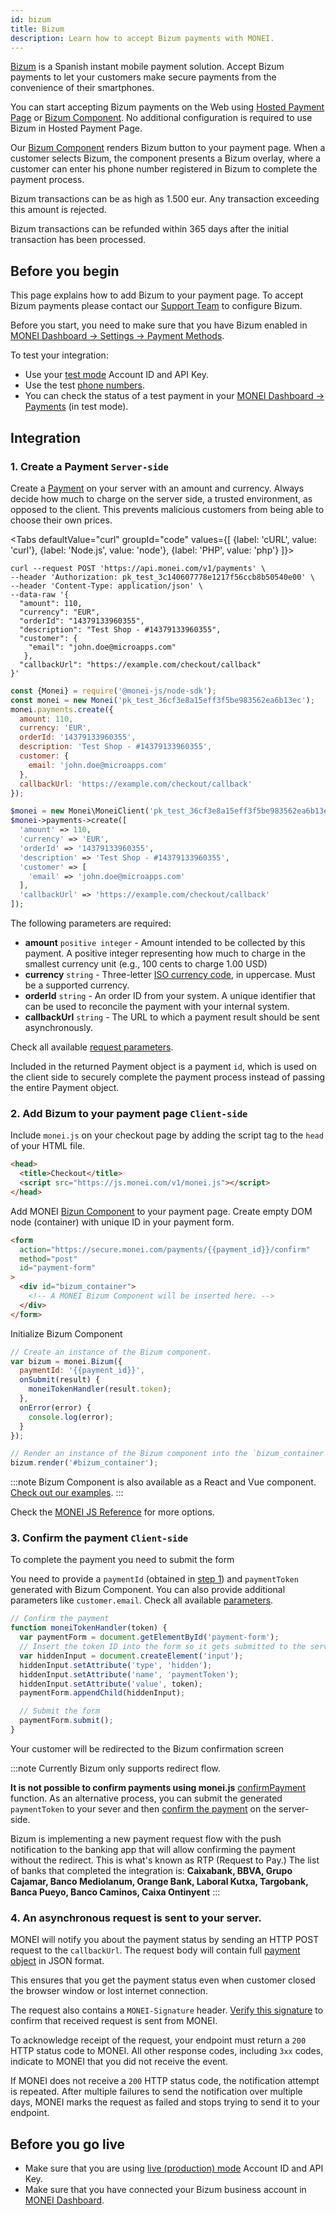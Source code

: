 ```yaml
---
id: bizum
title: Bizum
description: Learn how to accept Bizum payments with MONEI.
---
```


[Bizum](https://bizum.es/) is a Spanish instant mobile payment solution. Accept Bizum payments to let your customers make secure payments from the convenience of their smartphones.

You can start accepting Bizum payments on the Web using [Hosted Payment Page](integrations/use-prebuilt-payment-page.mdx) or [Bizum Component](monei-js/reference.md#bizu-component). No additional configuration is required to use Bizum in Hosted Payment Page.

Our [Bizum Component](monei-js/reference.md#bizum-component) renders Bizum button to your payment page.
When a customer selects Bizum, the component presents a Bizum overlay, where a customer can enter his phone number registered in Bizum to complete the payment process.

Bizum transactions can be as high as 1.500 eur. Any transaction exceeding this amount is rejected.

Bizum transactions can be refunded within 365 days after the initial transaction has been processed.


<div className="preview-frame">
  <div className="payment-button">
    <Bizum />
  </div>
</div>

## Before you begin

This page explains how to add Bizum to your payment page. To accept Bizum payments please contact our [Support Team](https://support.monei.com/hc/requests/new) to configure Bizum.

Before you start, you need to make sure that you have Bizum enabled in [MONEI Dashboard → Settings → Payment Methods](https://dashboard.monei.com/settings/payment-methods).

To test your integration:

- Use your [test mode](testing.md) Account ID and API Key.
- Use the test [phone numbers](testing.md#test-bizum-phone-numbers).
- You can check the status of a test payment in your [MONEI Dashboard → Payments](https://dashboard.monei.com/payments) (in test mode).

## Integration

### 1. Create a Payment `Server-side`

Create a [Payment](/api/#section/Payment-object) on your server with an amount and currency. Always decide how much to charge on the server side, a trusted environment, as opposed to the client. This prevents malicious customers from being able to choose their own prices.


<Tabs
  defaultValue="curl"
  groupId="code"
  values={[
    {label: 'cURL', value: 'curl'},
    {label: 'Node.js', value: 'node'},
    {label: 'PHP', value: 'php'}
  ]}>
<TabItem value="curl">

```shell script title="POST https://api.monei.com/v1/payments"
curl --request POST 'https://api.monei.com/v1/payments' \
--header 'Authorization: pk_test_3c140607778e1217f56ccb8b50540e00' \
--header 'Content-Type: application/json' \
--data-raw '{
  "amount": 110,
  "currency": "EUR",
  "orderId": "14379133960355",
  "description": "Test Shop - #14379133960355",
  "customer": {
    "email": "john.doe@microapps.com"
   },
  "callbackUrl": "https://example.com/checkout/callback"
}'

```

</TabItem>

<TabItem value="node">

```js title="server.js"
const {Monei} = require('@monei-js/node-sdk');
const monei = new Monei('pk_test_36cf3e8a15eff3f5be983562ea6b13ec');
monei.payments.create({
  amount: 110,
  currency: 'EUR',
  orderId: '14379133960355',
  description: 'Test Shop - #14379133960355',
  customer: {
    email: 'john.doe@microapps.com'
  },
  callbackUrl: 'https://example.com/checkout/callback'
});
```

</TabItem>

<TabItem value="php">

```php title="server.php"
$monei = new Monei\MoneiClient('pk_test_36cf3e8a15eff3f5be983562ea6b13ec');
$monei->payments->create([
  'amount' => 110,
  'currency' => 'EUR',
  'orderId' => '14379133960355',
  'description' => 'Test Shop - #14379133960355',
  'customer' => [
    'email' => 'john.doe@microapps.com'
  ],
  'callbackUrl' => 'https://example.com/checkout/callback'
]);
```

  </TabItem>
</Tabs>

The following parameters are required:

- **amount** `positive integer` - Amount intended to be collected by this payment. A positive integer representing how much to charge in the smallest currency unit (e.g., 100 cents to charge 1.00 USD)
- **currency** `string` - Three-letter [ISO currency code](https://en.wikipedia.org/wiki/ISO_4217), in uppercase. Must be a supported currency.
- **orderId** `string` - An order ID from your system. A unique identifier that can be used to reconcile the payment with your internal system.
- **callbackUrl** `string` - The URL to which a payment result should be sent asynchronously.

Check all available [request parameters](/api/#operation/payments_create).

Included in the returned Payment object is a payment `id`, which is used on the client side to securely complete the payment process instead of passing the entire Payment object.

### 2. Add Bizum to your payment page `Client-side`

Include `monei.js` on your checkout page by adding the script tag to the `head` of your HTML file.

```html title="checkout.html"
<head>
  <title>Checkout</title>
  <script src="https://js.monei.com/v1/monei.js"></script>
</head>
```

Add MONEI [Bizun Component](monei-js/reference.md#bizum-component) to your payment page. Create empty DOM node (container) with unique ID in your payment form.

```html title="checkout.html"
<form
  action="https://secure.monei.com/payments/{{payment_id}}/confirm"
  method="post"
  id="payment-form"
>
  <div id="bizum_container">
    <!-- A MONEI Bizum Component will be inserted here. -->
  </div>
</form>
```

Initialize Bizum Component

```js title="client.js"
// Create an instance of the Bizum component.
var bizum = monei.Bizum({
  paymentId: '{{payment_id}}',
  onSubmit(result) {
    moneiTokenHandler(result.token);
  },
  onError(error) {
    console.log(error);
  }
});

// Render an instance of the Bizum component into the `bizum_container` <div>.
bizum.render('#bizum_container');
```

:::note
Bizum Component is also available as a React and Vue component. [Check out our examples](monei-js/overview.mdx#card-input-component).
:::

Check the [MONEI JS Reference](monei-js/reference.md#bizum-component) for more options.

### 3. Confirm the payment `Client-side`

To complete the payment you need to submit the form

You need to provide a `paymentId` (obtained in [step 1](#1-create-a-payment-server-side)) and `paymentToken` generated with Bizum Component. You can also provide additional parameters like `customer.email`. Check all available [parameters](/api/#operation/payments_confirm).

```js title="client.js"
// Confirm the payment
function moneiTokenHandler(token) {
  var paymentForm = document.getElementById('payment-form');
  // Insert the token ID into the form so it gets submitted to the server
  var hiddenInput = document.createElement('input');
  hiddenInput.setAttribute('type', 'hidden');
  hiddenInput.setAttribute('name', 'paymentToken');
  hiddenInput.setAttribute('value', token);
  paymentForm.appendChild(hiddenInput);

  // Submit the form
  paymentForm.submit();
}
```

Your customer will be redirected to the Bizum confirmation screen

:::note
Currently Bizum only supports redirect flow.

**It is not possible to confirm payments using monei.js** [confirmPayment](monei-js/reference.md#moneiconfirmpayment-function) function. As an alternative process, you can submit the generated `paymentToken` to your sever and then [confirm the payment](/api/#operation/payments_confirm) on the server-side.

Bizum is implementing a new payment request flow with the push notification to the banking app that will allow confirming the payment without the redirect. This is what's known as RTP (Request to Pay.)
The list of banks that completed the integration is: **Caixabank, BBVA, Grupo Cajamar, Banco Mediolanum, Orange Bank, Laboral Kutxa, Targobank, Banca Pueyo, Banco Caminos, Caixa Ontinyent**
:::

### 4. An asynchronous request is sent to your server.

MONEI will notify you about the payment status by sending an HTTP POST request to the `callbackUrl`. The request body will contain full [payment object](/api/#section/Payment-object) in JSON format.

This ensures that you get the payment status even when customer closed the browser window or lost internet connection.

The request also contains a `MONEI-Signature` header. [Verify this signature](guides/verify-signature.mdx) to confirm that received request is sent from MONEI.

To acknowledge receipt of the request, your endpoint must return a `200` HTTP status code to MONEI. All other response codes, including `3xx` codes, indicate to MONEI that you did not receive the event.

If MONEI does not receive a `200` HTTP status code, the notification attempt is repeated. After multiple failures to send the notification over multiple days, MONEI marks the request as failed and stops trying to send it to your endpoint.

## Before you go live

- Make sure that you are using [live (production) mode](testing.md) Account ID and API Key.
- Make sure that you have connected your Bizum business account in [MONEI Dashboard](https://dashboard.monei.com/settings/payment-methods).
